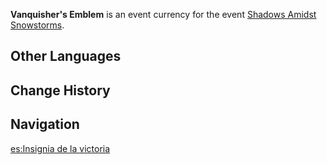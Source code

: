 {{Item Infobox
|id           = 000136
|image        = Item Vanquisher's Emblem.png
|type         = Event Items
|group        = Event Currencies
|event        = Shadows Amidst Snowstorms
|eventNote    = Rise of the Fell Flower
|rarity       = 4
|description  = An insignia obtained only after overcoming hardships and perils. These insignias won't morph into anything else... Right?
|source1      = [[Shadows Amidst Snowstorms/Rise of the Fell Flower|Rise of the Fell Flower]] during the [[Shadows Amidst Snowstorms]] event
}}
'''Vanquisher's Emblem''' is an event currency for the event [[Shadows Amidst Snowstorms]].

==Other Languages==
{{Other Languages
|en      = Vanquisher's Emblem
|zhs     = 克险章
|zhs_rm  = Kè Xiǎn Zhāng
|zht     = 克險章
|zht_rm  = Kè Xiǎn Zhāng
|zh_tl   = Emblem of Danger-Defeating
|ja      = ビクトリーメダル
|ja_rm   = Bikutorii Medaru
|ja_tl   = Victory Medal
|ko      = 극복 휘장
|ko_rm   = 
|ko_tl   = 
|es      = Insignia de la victoria
|es_tl   = Insignia of Victory
|fr      = Médaille de triomphateur
|fr_tl   = Triumpher's Medal
|ru      = Печать преодоления
|ru_tl   = 
|th      = Vanquisher's Emblem
|vi      = Huy Hiệu Chiến Thắng
|vi_tl   = 
|de      = Bewältigungsabzeichen
|de_tl   = Overcome Emblem
|id      = Vanquisher's Emblem
|pt      = Insígnia da Vitória
|pt_tl   = 
}}

==Change History==
{{Change History|2.3}}

==Navigation==
{{Currency Navbox|Event}}

[[es:Insignia de la victoria]]